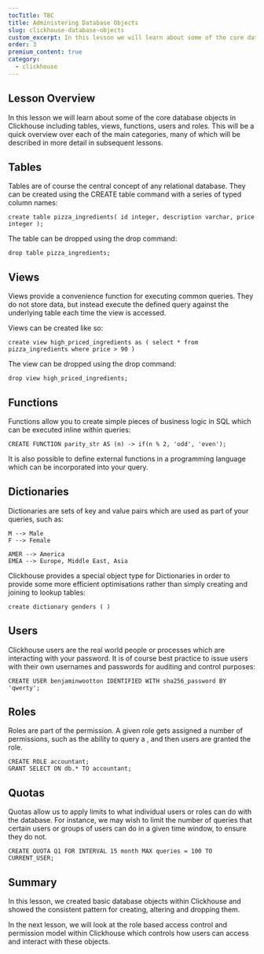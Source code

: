 ```yaml
---
tocTitle: TBC
title: Administering Database Objects
slug: clickhouse-database-objects
custom_excerpt: In this lesson we will learn about some of the core database objects in Clickhouse.
order: 3
premium_content: true
category:
  - clickhouse
---
```


## Lesson Overview

In this lesson we will learn about some of the core database objects in Clickhouse including tables, views, functions, users and roles.  This will be a quick overview over each of the main categories, many of which will be described in more detail in subsequent lessons. 

## Tables

Tables are of course the central concept of any relational database.  They can be created using the CREATE table command with a series of typed column  names:

```
create table pizza_ingredients( id integer, description varchar, price integer );
```

The table can be dropped using the drop command:

```
drop table pizza_ingredients;
```

## Views 

Views provide a convenience function for executing common queries.  They do not store data, but instead execute the defined query against the underlying table each time the view is accessed.

Views can be created like so:

```
create view high_priced_ingredients as ( select * from pizza_ingredients where price > 90 )
```

The view can be dropped using the drop command:

```
drop view high_priced_ingredients;
```

## Functions

Functions allow you to create simple pieces of business logic in SQL which can be executed inline within queries:

```
CREATE FUNCTION parity_str AS (n) -> if(n % 2, 'odd', 'even');
```

It is also possible to define external functions in a programming language which can be incorporated into your query. 

## Dictionaries 

Dictionaries are sets of key and value pairs which are used as part of your queries, such as:

```
M --> Male
F --> Female
```

```
AMER --> America
EMEA --> Europe, Middle East, Asia
```

Clickhouse provides a special object type for Dictionaries in order to provide some more efficient optimisations rather than simply creating and joining to lookup tables:

```
create dictionary genders ( )
```


## Users

Clickhouse users are the real world people or processes which are interacting with your password.  It is of course best practice to issue users with their own usernames and passwords for auditing and control purposes:

```
CREATE USER benjaminwootton IDENTIFIED WITH sha256_password BY 'qwerty';
```

## Roles 

Roles are part of the permission.  A given role gets assigned a number of permissions, such as the ability to query a , and then users are granted the role.  

```
CREATE ROLE accountant;
GRANT SELECT ON db.* TO accountant;
```

## Quotas

Quotas allow us to apply limits to what individual users or roles can do with the database.  For instance, we may wish to limit the number of queries that certain users or groups of users can do in a given time window, to ensure they do not.  

```
CREATE QUOTA Q1 FOR INTERVAL 15 month MAX queries = 100 TO CURRENT_USER;
```

## Summary

In this lesson, we created basic database objects within Clickhouse and showed the consistent pattern for creating, altering and dropping them.  

In the next lesson, we will look at the role based access control and permission model within Clickhouse which controls how users can access and interact with these objects.  
